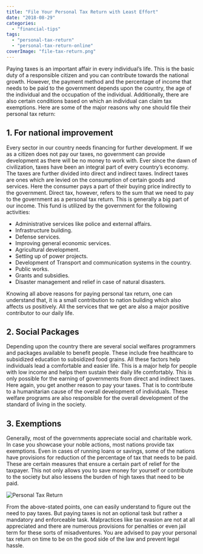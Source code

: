 ```yaml
---
title: "File Your Personal Tax Return with Least Effort"
date: "2018-08-29"
categories: 
  - "financial-tips"
tags: 
  - "personal-tax-return"
  - "personal-tax-return-online"
coverImage: "file-tax-return.png"
---
```


Paying taxes is an important affair in every individual’s life. This is the basic duty of a responsible citizen and you can contribute towards the national growth. However, the payment method and the percentage of income that needs to be paid to the government depends upon the country, the age of the individual and the occupation of the individual. Additionally, there are also certain conditions based on which an individual can claim tax exemptions. Here are some of the major reasons why one should file their personal tax return:

## 1\. For national improvement

Every sector in our country needs financing for further development. If we as a citizen does not pay our taxes, no government can provide development as there will be no money to work with. Ever since the dawn of civilization, taxes have been an integral part of every country’s economy. The taxes are further divided into direct and indirect taxes. Indirect taxes are ones which are levied on the consumption of certain goods and services. Here the consumer pays a part of their buying price indirectly to the government. Direct tax, however, refers to the sum that we need to pay to the government as a personal tax return. This is generally a big part of our income. This fund is utilized by the government for the following activities:

- Administrative services like police and external affairs.
- Infrastructure building.
- Defense services.
- Improving general economic services.
- Agricultural development.
- Setting up of power projects.
- Development of Transport and communication systems in the country.
- Public works.
- Grants and subsidies.
- Disaster management and relief in case of natural disasters.

Knowing all above reasons for paying personal tax return, one can understand that, it is a small contribution to nation building which also affects us positively. All the services that we get are also a major positive contributor to our daily life.

## 2\. Social Packages

Depending upon the country there are several social welfares programmers and packages available to benefit people. These include free healthcare to subsidized education to subsidized food grains. All these factors help individuals lead a comfortable and easier life. This is a major help for people with low income and helps them sustain their daily life comfortably. This is only possible for the earning of governments from direct and indirect taxes. Here again, you get another reason to pay your taxes. That is to contribute to a humanitarian cause of the overall development of individuals. These welfare programs are also responsible for the overall development of the standard of living in the society.

## 3\. Exemptions

Generally, most of the governments appreciate social and charitable work. In case you showcase your noble actions, most nations provide tax exemptions. Even in cases of running loans or savings, some of the nations have provisions for reduction of the percentage of tax that needs to be paid. These are certain measures that ensure a certain part of relief for the taxpayer. This not only allows you to save money for yourself or contribute to the society but also lessens the burden of high taxes that need to be paid.

![Personal Tax Return](/images/blog-images/5f572d2dfcdfa9926924490b50ca387b.jpg "Personal Tax Return")

From the above-stated points, one can easily understand to figure out the need to pay taxes. But paying taxes is not an optional task but rather a mandatory and enforceable task. Malpractices like tax evasion are not at all appreciated and there are numerous provisions for penalties or even jail term for these sorts of misadventures. You are advised to pay your personal tax return on time to be on the good side of the law and prevent legal hassle.
